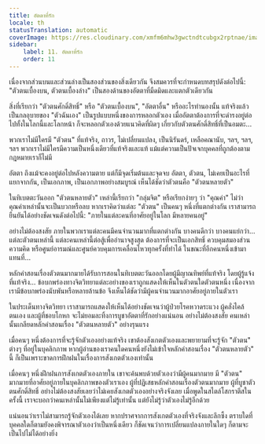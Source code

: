 ```yaml
---
title: อัตตาที่รัก
locale: th
statusTranslation: automatic
coverImage: https://res.cloudinary.com/xmfm6mhw3gwctndtcubgx2rptnae/image/upload/v1740468922/small_cover_tratado_de_psicologia_revolucionaria_a4c0dca4e0.webp
sidebar:
    label: 11. อัตตาที่รัก
    order: 11
---
```

เนื่องจากส่วนบนและส่วนล่างเป็นสองส่วนของสิ่งเดียวกัน จึงสมควรที่จะกำหนดบทสรุปดังต่อไปนี้: "ตัวตนเบื้องบน, ตัวตนเบื้องล่าง" เป็นสองด้านของอัตตาที่มืดมิดและแตกตัวเดียวกัน

สิ่งที่เรียกว่า "ตัวตนศักดิ์สิทธิ์" หรือ "ตัวตนเบื้องบน", "อัตตาอื่น" หรืออะไรทำนองนั้น แท้จริงแล้วเป็นกลอุบายของ "ตัวฉันเอง" เป็นรูปแบบหนึ่งของการหลอกตัวเอง เมื่ออัตตาต้องการที่จะดำรงอยู่ต่อไปทั้งในโลกนี้และโลกหน้า ก็จะหลอกตัวเองด้วยแนวคิดที่ผิดๆ เกี่ยวกับตัวตนศักดิ์สิทธิ์ที่เป็นอมตะ...

พวกเราไม่มีใครมี "ตัวตน" ที่แท้จริง, ถาวร, ไม่เปลี่ยนแปลง, เป็นนิรันดร์, เหลือคณานับ, ฯลฯ, ฯลฯ, ฯลฯ พวกเราไม่มีใครมีความเป็นหนึ่งเดียวที่แท้จริงและแท้ แม้แต่ความเป็นปัจเจกบุคคลที่ถูกต้องตามกฎหมายเราก็ไม่มี

อัตตา ถึงแม้จะคงอยู่ต่อไปหลังความตาย แต่ก็มีจุดเริ่มต้นและจุดจบ อัตตา, ตัวตน, ไม่เคยเป็นอะไรที่แยกจากกัน, เป็นเอกภาพ, เป็นเอกภาพอย่างสมบูรณ์ เห็นได้ชัดว่าตัวตนคือ "ตัวตนหลายตัว"

ในทิเบตตะวันออก "ตัวตนหลายตัว" เหล่านี้เรียกว่า "กลุ่มจิต" หรือเรียกง่ายๆ ว่า "คุณค่า" ไม่ว่าคุณค่าเหล่านั้นจะเป็นบวกหรือลบ หากเราคิดว่าแต่ละ "ตัวตน" เป็นคนๆ หนึ่งที่แตกต่างกัน เราสามารถยืนยันได้อย่างชัดเจนดังต่อไปนี้: "ภายในแต่ละคนที่อาศัยอยู่ในโลก มีหลายคนอยู่"

อย่างไม่ต้องสงสัย ภายในพวกเราแต่ละคนมีคนจำนวนมากที่แตกต่างกัน บางคนดีกว่า บางคนแย่กว่า... แต่ละตัวตนเหล่านี้ แต่ละคนเหล่านี้ต่อสู้เพื่ออำนาจสูงสุด ต้องการที่จะเป็นเอกสิทธิ์ ควบคุมสมองส่วนความคิด หรือศูนย์อารมณ์และศูนย์ควบคุมการเคลื่อนไหวทุกครั้งที่ทำได้ ในขณะที่อีกคนหนึ่งเข้ามาแทนที่...

หลักคำสอนเรื่องตัวตนมากมายได้รับการสอนในทิเบตตะวันออกโดยผู้มีญาณทิพย์ที่แท้จริง โดยผู้รู้แจ้งที่แท้จริง... ข้อบกพร่องทางจิตวิทยาแต่ละอย่างของเราถูกแสดงให้เห็นในตัวตนใดตัวตนหนึ่ง เนื่องจากเรามีข้อบกพร่องนับพันหรือหลายล้านข้อ จึงเห็นได้ชัดว่ามีผู้คนจำนวนมากอาศัยอยู่ภายในตัวเรา

ในประเด็นทางจิตวิทยา เราสามารถแสดงให้เห็นได้อย่างชัดเจนว่าผู้ป่วยโรคหวาดระแวง ผู้คลั่งไคล้ตนเอง และผู้ที่ชอบโกหก จะไม่ยอมละทิ้งการบูชาอัตตาที่รักอย่างแน่นอน อย่างไม่ต้องสงสัย คนเหล่านั้นเกลียดหลักคำสอนเรื่อง "ตัวตนหลายตัว" อย่างรุนแรง

เมื่อคนๆ หนึ่งต้องการที่จะรู้จักตัวเองอย่างแท้จริง เขาต้องสังเกตตัวเองและพยายามที่จะรู้จัก "ตัวตน" ต่างๆ ที่อยู่ในบุคลิกภาพ หากผู้อ่านของเราคนใดคนหนึ่งยังไม่เข้าใจหลักคำสอนเรื่อง "ตัวตนหลายตัว" นี้ ก็เป็นเพราะขาดการฝึกฝนในเรื่องการสังเกตตัวเองเท่านั้น

เมื่อคนๆ หนึ่งฝึกฝนการสังเกตตัวเองภายใน เขาจะค้นพบด้วยตัวเองว่ามีผู้คนมากมาย มี "ตัวตน" มากมายที่อาศัยอยู่ภายในบุคลิกภาพของตัวเราเอง ผู้ที่ปฏิเสธหลักคำสอนเรื่องตัวตนมากมาย ผู้ที่บูชาตัวตนศักดิ์สิทธิ์ อย่างไม่ต้องสงสัยเลยว่าไม่เคยสังเกตตัวเองอย่างจริงจังเลย เมื่อพูดในสไตล์โสกราตีสในครั้งนี้ เราจะบอกว่าคนเหล่านั้นไม่เพียงแต่ไม่รู้เท่านั้น แต่ยังไม่รู้ว่าตัวเองไม่รู้อีกด้วย

แน่นอนว่าเราไม่สามารถรู้จักตัวเองได้เลย หากปราศจากการสังเกตตัวเองที่จริงจังและลึกซึ้ง ตราบใดที่บุคคลใดก็ตามยังคงพิจารณาตัวเองว่าเป็นหนึ่งเดียว ก็ชัดเจนว่าการเปลี่ยนแปลงภายในใดๆ ก็ตามจะเป็นไปไม่ได้อย่างยิ่ง

